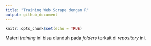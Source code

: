 ```yaml
---
title: "Training Web Scrape dengan R"
output: github_document
---
```


```r
knitr::opts_chunk$set(echo = TRUE)
```

Materi _training_ ini bisa diunduh pada _folders_ terkait di _repository_ ini.